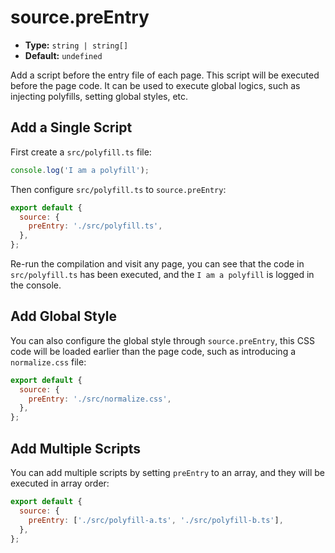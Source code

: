 # source.preEntry

- **Type:** `string | string[]`
- **Default:** `undefined`

Add a script before the entry file of each page. This script will be executed before the page code. It can be used to execute global logics, such as injecting polyfills, setting global styles, etc.

## Add a Single Script

First create a `src/polyfill.ts` file:

```js
console.log('I am a polyfill');
```

Then configure `src/polyfill.ts` to `source.preEntry`:

```js
export default {
  source: {
    preEntry: './src/polyfill.ts',
  },
};
```

Re-run the compilation and visit any page, you can see that the code in `src/polyfill.ts` has been executed, and the `I am a polyfill` is logged in the console.

## Add Global Style

You can also configure the global style through `source.preEntry`, this CSS code will be loaded earlier than the page code, such as introducing a `normalize.css` file:

```js
export default {
  source: {
    preEntry: './src/normalize.css',
  },
};
```

## Add Multiple Scripts

You can add multiple scripts by setting `preEntry` to an array, and they will be executed in array order:

```js
export default {
  source: {
    preEntry: ['./src/polyfill-a.ts', './src/polyfill-b.ts'],
  },
};
```
